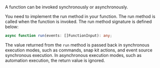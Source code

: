 A function can be invoked synchronously or asynchronously.

You need to implement the run method in your function. The run method is called when the function is invoked. The run method signature is defined below:

```typescript
async function run(events: []FunctionInput): any;
```

The value returned from the `run` method is passed back in synchronous execution modes, such as commands, snap kit actions, and event source synchronous execution. In asynchronous execution modes, such as automation execution, the return value is ignored.
